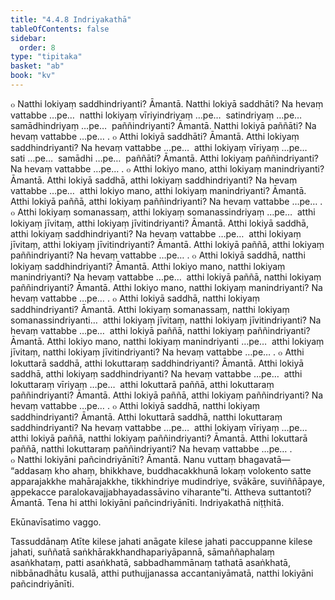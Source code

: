 ```yaml
---
title: "4.4.8 Indriyakathā"
tableOfContents: false
sidebar:
  order: 8
type: "tipitaka"
basket: "ab"
book: "kv"
---
```



<DynamicBreadcrumb />

<Division number="853" book="kv">

<Paragraph number="2635" book="kv">
๐ Natthi lokiyaṃ saddhindriyanti? Āmantā. Natthi lokiyā saddhāti? Na hevaṃ vattabbe …pe…  natthi lokiyaṃ vīriyindriyaṃ …pe…  satindriyaṃ …pe…  samādhindriyaṃ …pe…  paññindriyanti? Āmantā. Natthi lokiyā paññāti? Na hevaṃ vattabbe …pe… .
</Paragraph>

<Paragraph number="2636" book="kv">
๐ Atthi lokiyā saddhāti? Āmantā. Atthi lokiyaṃ saddhindriyanti? Na hevaṃ vattabbe …pe…  atthi lokiyaṃ vīriyaṃ …pe…  sati …pe…  samādhi …pe…  paññāti? Āmantā. Atthi lokiyaṃ paññindriyanti? Na hevaṃ vattabbe …pe… .
</Paragraph>

<Paragraph number="2637" book="kv">
๐ Atthi lokiyo mano, atthi lokiyaṃ manindriyanti? Āmantā. Atthi lokiyā saddhā, atthi lokiyaṃ saddhindriyanti? Na hevaṃ vattabbe …pe…  atthi lokiyo mano, atthi lokiyaṃ manindriyanti? Āmantā. Atthi lokiyā paññā, atthi lokiyaṃ paññindriyanti? Na hevaṃ vattabbe …pe… .
</Paragraph>

<Paragraph number="2638" book="kv">
๐ Atthi lokiyaṃ somanassaṃ, atthi lokiyaṃ somanassindriyaṃ …pe…  atthi lokiyaṃ jīvitaṃ, atthi lokiyaṃ jīvitindriyanti? Āmantā. Atthi lokiyā saddhā, atthi lokiyaṃ saddhindriyanti? Na hevaṃ vattabbe …pe…  atthi lokiyaṃ jīvitaṃ, atthi lokiyaṃ jīvitindriyanti? Āmantā. Atthi lokiyā paññā, atthi lokiyaṃ paññindriyanti? Na hevaṃ vattabbe …pe… .
</Paragraph>

</Division>
<Division number="854" book="kv">

<Paragraph number="2639" book="kv">
๐ Atthi lokiyā saddhā, natthi lokiyaṃ saddhindriyanti? Āmantā. Atthi lokiyo mano, natthi lokiyaṃ manindriyanti? Na hevaṃ vattabbe …pe…  atthi lokiyā paññā, natthi lokiyaṃ paññindriyanti? Āmantā. Atthi lokiyo mano, natthi lokiyaṃ manindriyanti? Na hevaṃ vattabbe …pe… .
</Paragraph>

<Paragraph number="2640" book="kv">
๐ Atthi lokiyā saddhā, natthi lokiyaṃ saddhindriyanti? Āmantā. Atthi lokiyaṃ somanassaṃ, natthi lokiyaṃ somanassindriyanti…  atthi lokiyaṃ jīvitaṃ, natthi lokiyaṃ jīvitindriyanti? Na hevaṃ vattabbe …pe…  atthi lokiyā paññā, natthi lokiyaṃ paññindriyanti? Āmantā. Atthi lokiyo mano, natthi lokiyaṃ manindriyanti …pe…  atthi lokiyaṃ jīvitaṃ, natthi lokiyaṃ jīvitindriyanti? Na hevaṃ vattabbe …pe… .
</Paragraph>

</Division>
<Division number="855" book="kv">

<Paragraph number="2641" book="kv">
๐ Atthi lokuttarā saddhā, atthi lokuttaraṃ saddhindriyanti? Āmantā. Atthi lokiyā saddhā, atthi lokiyaṃ saddhindriyanti? Na hevaṃ vattabbe …pe…  atthi lokuttaraṃ vīriyaṃ …pe…  atthi lokuttarā paññā, atthi lokuttaraṃ paññindriyanti? Āmantā. Atthi lokiyā paññā, atthi lokiyaṃ paññindriyanti? Na hevaṃ vattabbe …pe… .
</Paragraph>

<Paragraph number="2642" book="kv">
๐ Atthi lokiyā saddhā, natthi lokiyaṃ saddhindriyanti? Āmantā. Atthi lokuttarā saddhā, natthi lokuttaraṃ saddhindriyanti? Na hevaṃ vattabbe …pe…  atthi lokiyaṃ vīriyaṃ …pe…  atthi lokiyā paññā, natthi lokiyaṃ paññindriyanti? Āmantā. Atthi lokuttarā paññā, natthi lokuttaraṃ paññindriyanti? Na hevaṃ vattabbe …pe… .
</Paragraph>

</Division>
<Division number="856" book="kv">

<Paragraph number="2643" book="kv">
๐ Natthi lokiyāni pañcindriyānīti? Āmantā. Nanu vuttaṃ bhagavatā—  “addasaṃ kho ahaṃ, bhikkhave, buddhacakkhunā lokaṃ volokento satte apparajakkhe mahārajakkhe, tikkhindriye mudindriye, svākāre, suviññāpaye, appekacce paralokavajjabhayadassāvino viharante”ti. Attheva suttantoti? Āmantā. Tena hi atthi lokiyāni pañcindriyānīti.

</Paragraph>
</Division>

<Paragraph number="2644" type="center" book="kv">
Indriyakathā niṭṭhitā.

  
Ekūnavīsatimo vaggo.



</Paragraph>

<Paragraph number="2645" type="center" book="kv">
Tassuddānaṃ


</Paragraph>

<Paragraph number="2646" book="kv">
Atīte kilese jahati anāgate kilese jahati paccuppanne kilese jahati, suññatā saṅkhārakkhandhapariyāpannā, sāmaññaphalaṃ asaṅkhataṃ, patti asaṅkhatā, sabbadhammānaṃ tathatā asaṅkhatā, nibbānadhātu kusalā, atthi puthujjanassa accantaniyāmatā, natthi lokiyāni pañcindriyānīti.
</Paragraph>